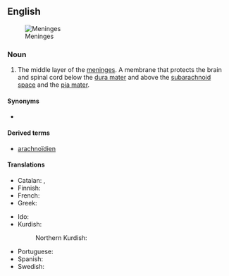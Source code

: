 ==English==
[[File:Meninges-en.svg|thumb|Meninges]]

===Noun===
{{en-noun}}
{{wikipedia}}

# {{lb|en|anatomy}} The middle layer of the [[meninges]]. A membrane that protects the brain and spinal cord below the [[dura mater]] and above the [[subarachnoid space]] and the [[pia mater]].

====Synonyms====
* {{l|en|arachnoid}}

====Derived terms====
* [[arachnoïdien]]

====Translations====
{{trans-top|middle layer of the meninges}}
* Catalan: {{t|ca|aracnoide|f}}, {{t|ca|membrana aracnoide|f}}
* Finnish: {{t+|fi|lukinkalvo}}
* French: {{t+|fr|arachnoïde|f}}
* Greek: {{t|el|αραχνοειδής μήνιγξ|f}}
{{trans-mid}}
* Ido: {{t+|io|araknoido}}
* Kurdish:
*: Northern Kurdish: {{t+|kmr|perdeya tevnepîrikî}}
* Portuguese: {{t+|pt|aracnoide|f}}
* Spanish: {{t+|es|aracnoides|m}}
* Swedish: {{t+|sv|spindelvävshinnan|c}}
{{trans-bottom}}